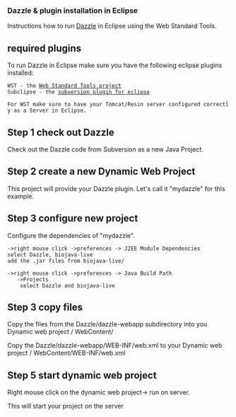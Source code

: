 ===Dazzle & plugin installation in Eclipse===

Instructions how to run [[Dazzle|Dazzle]] in Eclipse using the Web Standard Tools.

== required plugins ==
To run Dazzle in Eclipse make sure you have the following eclipse plugins installed:

 WST - the [http://www.eclipse.org/webtools/wst/main.php Web Standard Tools project]
 Subclipse - the [http://subclipse.tigris.org/ subversion plugin for eclipse]

 For WST make sure to have your Tomcat/Resin server configured correctly as a Server in Eclipse.


== Step 1 check out Dazzle ==

Check out the Dazzle code from Subversion as a new Java Project.

== Step 2 create a new Dynamic Web Project ==

This project will provide your Dazzle plugin. Let's call it "mydazzle" for this example.

== Step 3 configure new project ==

Configure the dependencies of "mydazzle".
 ->right mouse click ->preferences -> J2EE Module Dependencies
 select Dazzle, biojava-live
 add the .jar files from biojava-live/

 ->right mouse click ->preferences -> Java Build Path 
    ->Projects
     select Dazzle and biojava-live

== Step 3 copy files ==

Copy the files from the Dazzle/dazzle-webapp subdirectory into you Dynamic web project / WebContent/

Copy the Dazzle/dazzle-webapp/WEB-INF/web.xml to your Dynamic web project / WebContent/WEB-INF/web.xml

== Step 5 start dynamic web project ==

Right mouse click on the dynamic web project-> run on server.

This will start your project on the server